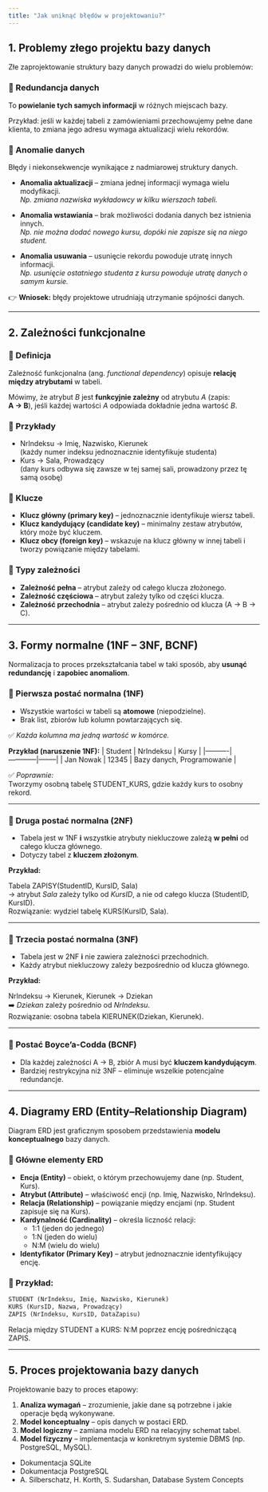 ```yaml
---
title: "Jak uniknąć błędów w projektowaniu?"
---
```


## 1. Problemy złego projektu bazy danych

Złe zaprojektowanie struktury bazy danych prowadzi do wielu problemów:

### 🔹 Redundancja danych

To **powielanie tych samych informacji** w różnych miejscach bazy. 

Przykład: jeśli w każdej tabeli z zamówieniami przechowujemy pełne dane klienta, to zmiana jego adresu wymaga aktualizacji wielu rekordów.

### 🔹 Anomalie danych

Błędy i niekonsekwencje wynikające z nadmiarowej struktury danych.

- **Anomalia aktualizacji** – zmiana jednej informacji wymaga wielu modyfikacji.  
  *Np. zmiana nazwiska wykładowcy w kilku wierszach tabeli.*

- **Anomalia wstawiania** – brak możliwości dodania danych bez istnienia innych.  
  *Np. nie można dodać nowego kursu, dopóki nie zapisze się na niego student.*

- **Anomalia usuwania** – usunięcie rekordu powoduje utratę innych informacji.  
  *Np. usunięcie ostatniego studenta z kursu powoduje utratę danych o samym kursie.*

👉 **Wniosek:** błędy projektowe utrudniają utrzymanie spójności danych.

---

## 2. Zależności funkcjonalne

### 🔹 Definicja

Zależność funkcjonalna (ang. *functional dependency*) opisuje **relację między atrybutami** w tabeli.

Mówimy, że atrybut *B* jest **funkcyjnie zależny** od atrybutu *A* (zapis:  
**A → B**), jeśli każdej wartości *A* odpowiada dokładnie jedna wartość *B*.

### 🔹 Przykłady
- NrIndeksu → Imię, Nazwisko, Kierunek  
  (każdy numer indeksu jednoznacznie identyfikuje studenta)
- Kurs → Sala, Prowadzący  
  (dany kurs odbywa się zawsze w tej samej sali, prowadzony przez tę samą osobę)

### 🔹 Klucze
- **Klucz główny (primary key)** – jednoznacznie identyfikuje wiersz tabeli.  
- **Klucz kandydujący (candidate key)** – minimalny zestaw atrybutów, który może być kluczem.  
- **Klucz obcy (foreign key)** – wskazuje na klucz główny w innej tabeli i tworzy powiązanie między tabelami.

### 🔹 Typy zależności
- **Zależność pełna** – atrybut zależy od całego klucza złożonego.  
- **Zależność częściowa** – atrybut zależy tylko od części klucza.  
- **Zależność przechodnia** – atrybut zależy pośrednio od klucza (A → B → C).

---

## 3. Formy normalne (1NF – 3NF, BCNF)

Normalizacja to proces przekształcania tabel w taki sposób, aby **usunąć redundancję** i **zapobiec anomaliom**.

### 🧩 Pierwsza postać normalna (1NF)

- Wszystkie wartości w tabeli są **atomowe** (niepodzielne).  
- Brak list, zbiorów lub kolumn powtarzających się.  
  
✅ *Każda kolumna ma jedną wartość w komórce.*

**Przykład (naruszenie 1NF):**
| Student | NrIndeksu | Kursy |
|----------|------------|--------|
| Jan Nowak | 12345 | Bazy danych, Programowanie |

✅ *Poprawnie:*  
Tworzymy osobną tabelę STUDENT_KURS, gdzie każdy kurs to osobny rekord.

---

### 🧩 Druga postać normalna (2NF)

- Tabela jest w 1NF **i** wszystkie atrybuty niekluczowe zależą **w pełni** od całego klucza głównego.  
- Dotyczy tabel z **kluczem złożonym**.

**Przykład:**

Tabela ZAPISY(StudentID, KursID, Sala)  
→ atrybut *Sala* zależy tylko od *KursID*, a nie od całego klucza (StudentID, KursID).  
Rozwiązanie: wydziel tabelę KURS(KursID, Sala).

---

### 🧩 Trzecia postać normalna (3NF)

- Tabela jest w 2NF **i** nie zawiera zależności przechodnich.  
- Każdy atrybut niekluczowy zależy bezpośrednio od klucza głównego.

**Przykład:**

NrIndeksu → Kierunek, Kierunek → Dziekan  
➡️ *Dziekan* zależy pośrednio od *NrIndeksu*.  
Rozwiązanie: osobna tabela KIERUNEK(Dziekan, Kierunek).

---

### 🧩 Postać Boyce’a-Codda (BCNF)

- Dla każdej zależności A → B, zbiór A musi być **kluczem kandydującym**.  
- Bardziej restrykcyjna niż 3NF – eliminuje wszelkie potencjalne redundancje.

---

## 4. Diagramy ERD (Entity–Relationship Diagram)

Diagram ERD jest graficznym sposobem przedstawienia **modelu konceptualnego** bazy danych.

### 🔹 Główne elementy ERD

- **Encja (Entity)** – obiekt, o którym przechowujemy dane (np. Student, Kurs).  
- **Atrybut (Attribute)** – właściwość encji (np. Imię, Nazwisko, NrIndeksu).  
- **Relacja (Relationship)** – powiązanie między encjami (np. Student zapisuje się na Kurs).  
- **Kardynalność (Cardinality)** – określa liczność relacji:  
  - 1:1 (jeden do jednego)  
  - 1:N (jeden do wielu)  
  - N:M (wielu do wielu)  
- **Identyfikator (Primary Key)** – atrybut jednoznacznie identyfikujący encję.

### 🔹 Przykład:

```sql
STUDENT (NrIndeksu, Imię, Nazwisko, Kierunek)
KURS (KursID, Nazwa, Prowadzący)
ZAPIS (NrIndeksu, KursID, DataZapisu)

```

Relacja między STUDENT a KURS: N:M poprzez encję pośredniczącą ZAPIS.

---

## 5. Proces projektowania bazy danych

Projektowanie bazy to proces etapowy:

1. **Analiza wymagań** – zrozumienie, jakie dane są potrzebne i jakie operacje będą wykonywane.  
2. **Model konceptualny** – opis danych w postaci ERD.  
3. **Model logiczny** – zamiana modelu ERD na relacyjny schemat tabel.  
4. **Model fizyczny** – implementacja w konkretnym systemie DBMS (np. PostgreSQL, MySQL).




- Dokumentacja SQLite
- Dokumentacja PostgreSQL
- A. Silberschatz, H. Korth, S. Sudarshan, Database System Concepts